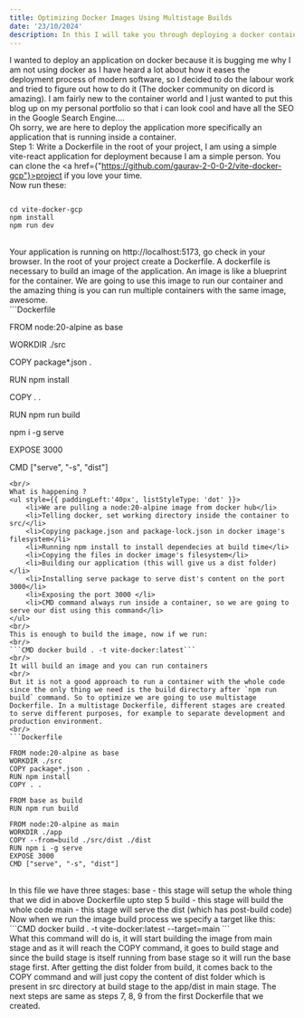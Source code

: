```yaml
---
title: Optimizing Docker Images Using Multistage Builds
date: '23/10/2024'
description: In this I will take you through deploying a docker container on a GCP compute engine 
---
```


I wanted to deploy an application on docker because it is bugging me why I am not using docker as I have heard a lot about how it eases the deployment process of modern software, so I decided to do the labour work and tried to figure out how to do it (The docker community on dicord is amazing). I am fairly new to the container world and I just wanted to put this blog up on my personal portfolio so that i can look cool and have all the SEO in the Google Search Engine....
<br/>
Oh sorry, we are here to deploy the application more specifically an application that is running inside a container.
<br/>
Step 1: Write a Dockerfile in the root of your project, I am using a simple vite-react application 
for deployment because I am a simple person. You can clone the <a href={"https://github.com/gaurav-2-0-0-2/vite-docker-gcp"}>project</a> if you love your time.
<br/>
Now run these:
<br/>
```CMD

cd vite-docker-gcp
npm install
npm run dev

```
<br/>
Your application is running on http://localhost:5173, go check in your browser. In the root of your project create a Dockerfile. A dockerfile is necessary to build an image of the application. An image is like a blueprint for the container. We are going to use this image to run our container and the amazing thing is you can run multiple containers with the same image, awesome. 
<br/>
```Dockerfile

FROM node:20-alpine as base

WORKDIR ./src 

COPY package*.json .

RUN npm install

COPY . .

RUN npm run build

npm i -g serve

EXPOSE 3000

CMD ["serve", "-s", "dist"]

```
<br/>
What is happening ?
<ul style={{ paddingLeft:'40px', listStyleType: 'dot' }}>
    <li>We are pulling a node:20-alpine image from docker hub</li>
    <li>Telling docker, set working directory inside the container to src/</li>
    <li>Copying package.json and package-lock.json in docker image's filesystem</li>
    <li>Running npm install to install dependecies at build time</li>
    <li>Copying the files in docker image's filesystem</li>
    <li>Building our application (this will give us a dist folder)</li>
    <li>Installing serve package to serve dist's content on the port 3000</li>
    <li>Exposing the port 3000 </li>
    <li>CMD command always run inside a container, so we are going to serve our dist using this command</li>
</ul> 
<br/>
This is enough to build the image, now if we run:
<br/>
```CMD docker build . -t vite-docker:latest```
<br/>
It will build an image and you can run containers
<br/>
But it is not a good approach to run a container with the whole code since the only thing we need is the build directory after `npm run build` command. So to optimize we are going to use multistage Dockerfile. In a multistage Dockerfile, different stages are created to serve different purposes, for example to separate development and production environment.
<br/>
```Dockerfile

FROM node:20-alpine as base
WORKDIR ./src 
COPY package*.json .
RUN npm install
COPY . .

FROM base as build
RUN npm run build

FROM node:20-alpine as main
WORKDIR ./app
COPY --from=build ./src/dist ./dist
RUN npm i -g serve
EXPOSE 3000
CMD ["serve", "-s", "dist"]

```
<br/>
In this file we have three stages:
base - this stage will setup the whole thing that we did in above Dockerfile upto step 5
build - this stage will build the whole code
main - this stage will serve the dist (which has post-build code)
<br/>
Now when we run the image build process we specify a target like this:
<br/>
```CMD 
docker build . -t vite-docker:latest --target=main
```
<br/>
What this command will do is, it will start building the image from main stage and as it will reach the COPY command, it goes to build stage and since the build stage is itself running from base stage so it will run the base stage first. After getting the dist folder from build, it comes back to the COPY command and will just copy the content of dist folder which is present in src directory at build stage to the app/dist in main stage. The next steps are same as steps 7, 8, 9 from the first Dockerfile that we created.


